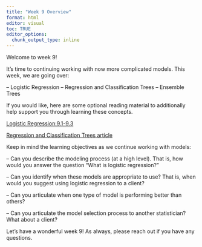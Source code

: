 ```yaml
---
title: "Week 9 Overview"
format: html
editor: visual
toc: TRUE
editor_options: 
  chunk_output_type: inline
---
```


Welcome to week 9!

It's time to continuing working with now more complicated models. This week, we are going over:

-- Logistic Regression
-- Regression and Classification Trees
-- Ensemble Trees 

If you would like, here are some optional reading material to additionally help support you through learning these concepts. 

[Logistic Regression:9.1-9.3](https://openintro-ims.netlify.app/model-logistic)

[Regression and Classification Trees article](https://www.nature.com/articles/nmeth.4370)

Keep in mind the learning objectives as we continue working with models:

-- Can you describe the modeling process (at a high level). That is, how would you answer the question "What is logistic regression?"

-- Can you identify when these models are appropriate to use? That is, when would you suggest using logistic regression to a client? 

-- Can you articulate when one type of model is performing better than others? 

-- Can you articulate the model selection process to another statistician? What about a client? 

Let's have a wonderful week 9! As always, please reach out if you have any questions. 